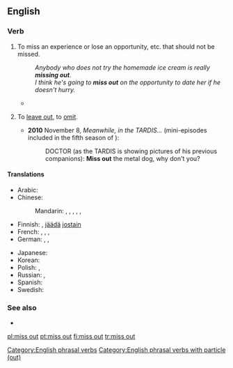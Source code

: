 {{also|missout}}
==English==

===Verb===
{{en-verb|head=[[miss]] [[out]]|misses out|missing out|missed out}}

# To miss an experience or lose an opportunity, etc. that should not be missed.
#: ''Anybody who does not try the homemade ice cream is really '''missing out'''.''
#: ''I think he's going to '''miss out''' on the opportunity to date her if he doesn't hurry.''
#* {{quote-journal
|date=May 5, 2012
|author=Phil McNulty
|title=Chelsea 2-1 Liverpool
|work=BBC Sport
|url=http://www.bbc.co.uk/sport/0/football/17878435
|page=
|passage=The final started with £85m worth of striking talent on the bench as Carroll was a Liverpool substitute and Chelsea's Fernando Torres '''missed out''' on a starting place against his former club.}}
# {{lb|en|chiefly|British}} To [[leave out]], to [[omit]].
#* '''2010''' November 8, ''Meanwhile, in the TARDIS...'' (mini-episodes included in the fifth season of ''{{w|Doctor Who}}''):
#*: DOCTOR (as the TARDIS is showing pictures of his previous companions): '''Miss out''' the metal dog, why don't you?

====Translations====
{{trans-top|to miss something that should not be missed}}
* Arabic: {{t-needed|ar}}
* Chinese:
*: Mandarin: {{t+|cmn|錯過|sc=Hani}}, {{t+|cmn|错过|tr=cuòguò|sc=Hani}}, {{t+|cmn|放過|sc=Hani}}, {{t+|cmn|放过|tr=fàngguò|sc=Hani}}, {{t+|cmn|丟掉|sc=Hani}}, {{t+|cmn|丢掉|tr=diūdiào|sc=Hani}}
* Finnish: {{t+|fi|menettää}}, [[jäädä]] [[jostain]] {{t+|fi|paitsi}}
* French: {{t+|fr|manquer}}, {{t+|fr|perdre}}, {{t+|fr|laisser passer}}, {{t+|fr|louper}}
* German: {{t+|de|verpassen}}, {{t+|de|verfehlen}}, {{t+|de|auslassen}}
{{trans-mid}}
* Japanese: {{t|ja|逃す|tr=のがす, nogasu|sc=Jpan}}
* Korean: {{t-needed|ko}}
* Polish: {{t+|pl|opuszczać|impf}}, {{t+|pl|opuścić|pf}}
* Russian: {{t+|ru|упуска́ть|impf}}, {{t+|ru|упусти́ть|pf}}
* Spanish: {{t-needed|es}}
* Swedish: {{t+|sv|missa}}
{{trans-bottom}}

===See also===
* {{l|en|miss off}}

[[Category:English phrasal verbs]]
[[Category:English phrasal verbs with particle (out)]]

[[pl:miss out]]
[[pt:miss out]]
[[fi:miss out]]
[[tr:miss out]]